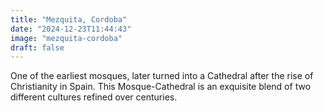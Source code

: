 ```yaml
---
title: "Mezquita, Cordoba"
date: "2024-12-23T11:44:43"
image: "mezquita-cordoba"
draft: false
---
```


One of the earliest mosques, later turned into a Cathedral after the rise of Christianity in Spain. This Mosque-Cathedral is an exquisite blend of two different cultures refined over centuries.

